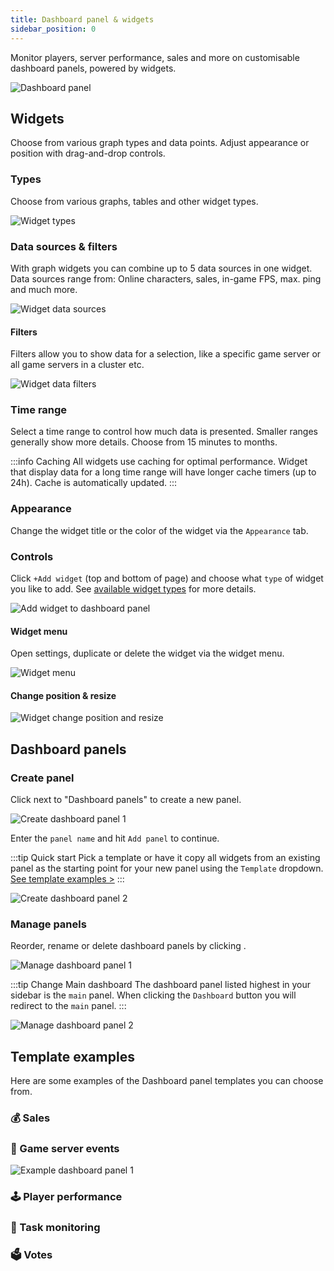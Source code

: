 ```yaml
---
title: Dashboard panel & widgets
sidebar_position: 0
---
```


Monitor players, server performance, sales and more on customisable dashboard panels, powered by widgets.

![Dashboard panel](/img/dashboard/dashboard_panel/overview_panel_1.jpg)

## Widgets
Choose from various graph types and data points.
Adjust appearance or position with drag-and-drop controls.

### Types
Choose from various graphs, tables and other widget types.

![Widget types](/img/dashboard/dashboard_panel/widget_types_example.jpg)

### Data sources & filters
With graph widgets you can combine up to 5 data sources in one widget.
Data sources range from: Online characters, sales, in-game FPS, max. ping and much more.

![Widget data sources](/img/dashboard/dashboard_panel/widget_data_sources.jpg)


#### Filters
Filters allow you to show data for a selection, like a specific game server or all game servers in a cluster etc.

![Widget data filters](/img/dashboard/dashboard_panel/widget_filters.jpg)

### Time range
Select a time range to control how much data is presented. Smaller ranges generally show more details. Choose from 15 minutes to months.

:::info Caching
All widgets use caching for optimal performance. Widget that display data for a long time range will have longer cache timers (up to 24h). Cache is automatically updated.
:::

### Appearance
Change the widget title or the color of the widget via the `Appearance` tab.


### Controls

Click `+Add widget` (top and bottom of page) and choose what `type` of widget you like to add. See [available widget types](#types) for more details.

![Add widget to dashboard panel](/img/dashboard/dashboard_panel/add_widget.jpg)

#### Widget menu
Open settings, duplicate or delete the widget via the widget menu.

![Widget menu](/img/dashboard/dashboard_panel/widget_menu.jpg)

#### Change position & resize

![Widget change position and resize](/img/dashboard/dashboard_panel/widget_change_position_resize.jpg)


## Dashboard panels

### Create panel
Click <icon icon="fa-solid fa-plus-square" size="lg" /> next to "Dashboard panels" to create a new panel.

![Create dashboard panel 1](/img/dashboard/dashboard_panel/create_panel_1.jpg)

Enter the `panel name` and hit `Add panel` to continue.

:::tip Quick start
Pick a template or have it copy all widgets from an existing panel as the starting point for your new panel using the `Template` dropdown. [See template examples >](#template-examples)
:::

![Create dashboard panel 2](/img/dashboard/dashboard_panel/create_panel_2.jpg)


### Manage panels

Reorder, rename or delete dashboard panels by clicking <icon icon="fa-solid fa-pen-square" size="lg" />.

![Manage dashboard panel 1](/img/dashboard/dashboard_panel/manage_panel_1.jpg)


:::tip Change Main dashboard
The dashboard panel listed highest in your sidebar is the `main` panel. When clicking the `Dashboard` button you will redirect to the `main` panel.
:::

![Manage dashboard panel 2](/img/dashboard/dashboard_panel/manage_panel_2.jpg)


## Template examples

Here are some examples of the Dashboard panel templates you can choose from.

### 💰 Sales

### 📮 Game server events
![Example dashboard panel 1](/img/dashboard/dashboard_panel/example_game_server_events.jpg)

### 🕹️ Player performance

### 🔄 Task monitoring

### 🗳️ Votes

[//]: # (todo add other Dashboard panel template examples)